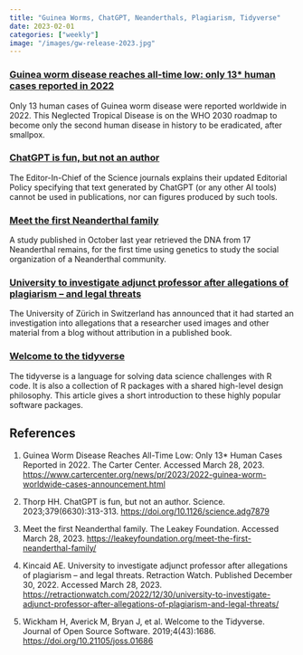 ```yaml
---
title: "Guinea Worms, ChatGPT, Neanderthals, Plagiarism, Tidyverse"
date: 2023-02-01
categories: ["weekly"]
image: "/images/gw-release-2023.jpg"
---
```


### [Guinea worm disease reaches all-time low: only 13* human cases reported in 2022](https://www.cartercenter.org/news/pr/2023/2022-guinea-worm-worldwide-cases-announcement.html)

Only 13 human cases of Guinea worm disease were reported worldwide in 2022. This Neglected Tropical Disease is on the WHO 2030 roadmap to become only the second human disease in history to be eradicated, after smallpox.

### [ChatGPT is fun, but not an author](https://doi.org/10.1126/science.adg7879)

The Editor-In-Chief of the Science journals explains their updated Editorial Policy specifying that text generated by ChatGPT (or any other AI tools) cannot be used in publications, nor can figures produced by such tools.

### [Meet the first Neanderthal family](https://leakeyfoundation.org/meet-the-first-neanderthal-family/)

A study published in October last year retrieved the DNA from 17 Neanderthal remains, for the first time using genetics to study the social organization of a Neanderthal community.

### [University to investigate adjunct professor after allegations of plagiarism – and legal threats](https://retractionwatch.com/2022/12/30/university-to-investigate-adjunct-professor-after-allegations-of-plagiarism-and-legal-threats/)

The University of Zürich in Switzerland has announced that it had started an investigation into allegations that a researcher used images and other material from a blog without attribution in a published book.

### [Welcome to the tidyverse](https://doi.org/10.21105/joss.01686)

The tidyverse is a language for solving data science challenges with R code. It is also a collection of R packages with a shared high-level design philosophy. This article gives a short introduction to these highly popular software packages.

## References

1. Guinea Worm Disease Reaches All-Time Low: Only 13* Human Cases Reported in 2022. The Carter Center. Accessed March 28, 2023. <https://www.cartercenter.org/news/pr/2023/2022-guinea-worm-worldwide-cases-announcement.html>

1. Thorp HH. ChatGPT is fun, but not an author. Science. 2023;379(6630):313-313. <https://doi.org/10.1126/science.adg7879>

1. Meet the first Neanderthal family. The Leakey Foundation. Accessed March 28, 2023. <https://leakeyfoundation.org/meet-the-first-neanderthal-family/>

1. Kincaid AE. University to investigate adjunct professor after allegations of plagiarism – and legal threats. Retraction Watch. Published December 30, 2022. Accessed March 28, 2023. <https://retractionwatch.com/2022/12/30/university-to-investigate-adjunct-professor-after-allegations-of-plagiarism-and-legal-threats/>

1. Wickham H, Averick M, Bryan J, et al. Welcome to the Tidyverse. Journal of Open Source Software. 2019;4(43):1686. <https://doi.org/10.21105/joss.01686>
